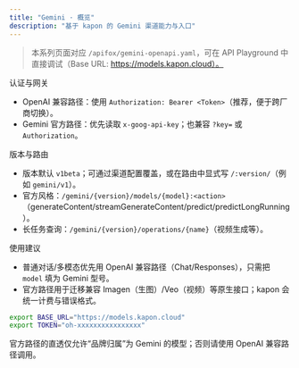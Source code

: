 ```yaml
---
title: "Gemini · 概览"
description: "基于 kapon 的 Gemini 渠道能力与入口"
---
```


> 本系列页面对应 `/apifox/gemini-openapi.yaml`，可在 API Playground 中直接调试（Base URL: https://models.kapon.cloud）。

认证与网关

- OpenAI 兼容路径：使用 `Authorization: Bearer <Token>`（推荐，便于跨厂商切换）。
- Gemini 官方路径：优先读取 `x-goog-api-key`；也兼容 `?key=` 或 `Authorization`。

版本与路由

- 版本默认 `v1beta`；可通过渠道配置覆盖，或在路由中显式写 `/:version/`（例如 `gemini/v1`）。
- 官方风格：`/gemini/{version}/models/{model}:<action>`（generateContent/streamGenerateContent/predict/predictLongRunning）。
- 长任务查询：`/gemini/{version}/operations/{name}`（视频生成等）。

使用建议

- 普通对话/多模态优先用 OpenAI 兼容路径（Chat/Responses），只需把 `model` 填为 Gemini 型号。
- 官方路径用于迁移兼容 Imagen（生图）/Veo（视频）等原生接口；kapon 会统一计费与错误格式。

```bash
export BASE_URL="https://models.kapon.cloud"
export TOKEN="oh-xxxxxxxxxxxxxxxx"
```

<CardGroup>
  <Card title="GenerateContent" href="/gemini/generate-content" icon="sparkles" />
  <Card title="Embeddings" href="/gemini/embeddings" icon="rows-3" />
  <Card title="Images (Imagen)" href="/gemini/images" icon="photo" />
  <Card title="Videos (Veo)" href="/gemini/video" icon="film" />
  <Card title="OpenAI 兼容" href="/gemini/openai-compat" icon="arrows-right-left" />
</CardGroup>

<Callout>
  官方路径的直透仅允许“品牌归属”为 Gemini 的模型；否则请使用 OpenAI 兼容路径调用。
</Callout>
